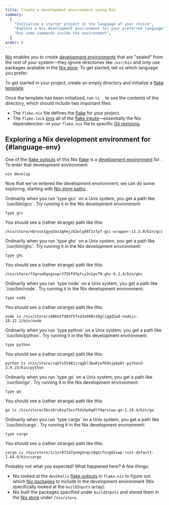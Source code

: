 ```yaml
---
title: Create a development environment using Nix
summary:
  [
    "Initialize a starter project in the language of your choice",
    "Explore a Nix development environment for your preferred language",
    "Run some commands inside the environment",
  ]
order: 6
---
```


[Nix] enables you to create [development environments][dev] that are "sealed" from the rest of your system&mdash;they ignore directories like `/usr/bin` and only use packages available in the [Nix store][store].
To get started, tell us which language you prefer:

<Languages client:load />

To get started in your <Language client:load /> project, create an empty directory and initialize a [flake template][templates]:

<Shell kind="dev" client:load />

Once the template has been initialized, run `ls .` to see the contents of the directory, which should include two important files:

- The `flake.nix` file defines the [flake][flakes] for your project.
- The `flake.lock` [pins][pinning] all of the [flake inputs][inputs]&mdash;essentially the Nix dependencies&mdash;in your `flake.nix` file to specific [Git revisions][rev].

## Exploring a Nix development environment for <Language client:load /> \{#language-env}

One of the [flake outputs][outputs] of this Nix [flake][flakes] is a [development environment][dev] for <Language client:load />.
To enter that development environment:

```shell
nix develop
```

Now that we've entered the development environment, we can do some exploring, starting with [Nix store paths][store].


<SpecificLanguage client:load lang="C++">
Ordinarily when you run `type gcc` on a Unix system, you get a path like `/usr/bin/gcc`.
Try running it in the Nix development environment:

```shell
type gcc
```

You should see a (rather strange) path like this:

```shell
/nix/store/nbrvvx1gyq3as3ghmjz62wlgd8f3zfpf-gcc-wrapper-11.3.0/bin/gcc
```
</SpecificLanguage>
<SpecificLanguage client:load lang="Haskell">
Ordinarily when you run `type ghc` on a Unix system, you get a path like `/usr/bin/ghc`.
Try running it in the Nix development environment:

```shell
type ghc
```

You should see a (rather strange) path like this:

```shell
/nix/store/f3qnvw5gxgxxpr275kf97pfcy2n1gv79-ghc-9.2.4/bin/ghc
```
</SpecificLanguage>
<SpecificLanguage client:load lang="JavaScript">
Ordinarily when you run `type node` on a Unix system, you get a path like `/usr/bin/node`.
Try running it in the Nix development environment:

```shell
type node
```

You should see a (rather strange) path like this:

```shell
node is /nix/store/i88kh2fd03f5fsd3a948s19gliggd2wd-nodejs-18.12.1/bin/node
```
</SpecificLanguage>
<SpecificLanguage client:load lang="Python">
Ordinarily when you run `type python` on a Unix system, you get a path like `/usr/bin/python`.
Try running it in the Nix development environment:

```shell
type python
```

You should see a (rather strange) path like this:

```shell
python is /nix/store/cqbfx55481irqgbl3bw8jwf69vjpbp8r-python3-3.9.15/bin/python
```

</SpecificLanguage>
<SpecificLanguage client:load lang="Go">
Ordinarily when you run `type go` on a Unix system, you get a path like `/usr/bin/go`.
Try running it in the Nix development environment:

```shell
type go
```

You should see a (rather strange) path like this:

```shell
go is /nix/store/5bcx8rv6sy33xsf5dzkp9q8lfdqrsiwa-go-1.19.4/bin/go
```

</SpecificLanguage>
<SpecificLanguage client:load lang="Rust">
Ordinarily when you run `type cargo` on a Unix system, you get a path like `/usr/bin/cargo`.
Try running it in the Nix development environment:

```shell
type cargo
```

You should see a (rather strange) path like this:

```shell
cargo is /nix/store/zc1nr87147gvmg5nqci8q5cfnzg82vwp-rust-default-1.64.0/bin/cargo
```
</SpecificLanguage>

Probably not what you expected! What happened here? A few things:

- Nix looked at the `devShells` [flake outputs][outputs] in `flake.nix` to figure out which [Nix packages][packages] to include in the development environment (Nix specifically looked at the `buildInputs` array).
- Nix built the packages specified under `buildInputs` and stored them in the
  [Nix store][store] under `/nix/store`.

[dev]: /concepts/dev-env
[flakes]: /concepts/flakes
[inputs]: /concepts/flakes#inputs
[nix]: https://nixos.org
[outputs]: /concepts/flakes#outputs
[packages]: /concepts/packages
[pinning]: /concepts/pinning
[rev]: https://git-scm.com/docs/revisions
[store]: /concepts/nix-store
[templates]: /concepts/flakes#templates
